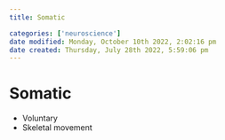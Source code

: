 ```yaml
---
title: Somatic

categories: ['neuroscience']
date modified: Monday, October 10th 2022, 2:02:16 pm
date created: Thursday, July 28th 2022, 5:59:06 pm
---
```


# Somatic
- Voluntary
- Skeletal movement



